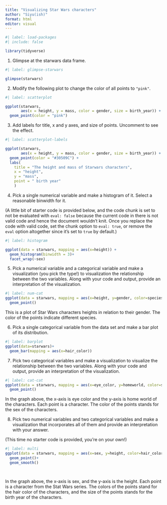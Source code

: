 ```yaml
---
title: "Visualizing Star Wars characters"
author: "Siyu(ish)"
format: html
editor: visual
---
```


```r
#| label: load-packages
#| include: false

library(tidyverse)
```

1.  Glimpse at the starwars data frame.

```r
#| label: glimpse-starwars

glimpse(starwars)
```

2.  Modify the following plot to change the color of all points to `"pink"`.

```r
#| label: scatterplot

ggplot(starwars, 
       aes(x = height, y = mass, color = gender, size = birth_year)) +
  geom_point(color = "pink")
```

3.  Add labels for title, x and y axes, and size of points. Uncomment to see the effect.

```r
#| label: scatterplot-labels

ggplot(starwars, 
       aes(x = height, y = mass, color = gender, size = birth_year)) +
  geom_point(color = "#30509C") +
  labs(
    title = "The height and mass of Starwars characters",
    x = "height", 
    y = "mass",
    point = " birth year"
    )
```

4.  Pick a single numerical variable and make a histogram of it. Select a reasonable binwidth for it.

(A little bit of starter code is provided below, and the code chunk is set to not be evaluated with `eval: false` because the current code in there is not valid code and hence the document wouldn't knit. Once you replace the code with valid code, set the chunk option to `eval: true`, or remove the `eval` option altogether since it's set to `true` by default.)

```r
#| label: histogram

ggplot(data = starwars, mapping = aes(x=height)) +
  geom_histogram(binwidth = 3)+
  facet_wrap(~sex)
```

5.  Pick a numerical variable and a categorical variable and make a visualization (you pick the type!) to visualization the relationship between the two variables. Along with your code and output, provide an interpretation of the visualization.

```r
#| label: num-cat
ggplot(data = starwars, mapping = aes(x=height, y=gender, color=species)) +
  geom_point()
```

This is a plot of Star Wars characters heights in relation to their gender. The color of the points indicate different species. 

6.  Pick a single categorical variable from the data set and make a bar plot of its distribution.

```r
#| label: barplot
ggplot(data=starwars)+
  geom_bar(mapping = aes(x=hair_color))
```

7.  Pick two categorical variables and make a visualization to visualize the relationship between the two variables. Along with your code and output, provide an interpretation of the visualization.

```r
#| label: cat-cat
ggplot(data = starwars, mapping = aes(x=eye_color, y=homeworld, color=sex)) +
  geom_point()
```

In the graph above, the x-axis is eye color and the y-axis is home world of the characters. Each point is a character. The color of the points stands for the sex of the characters. 

8.  Pick two numerical variables and two categorical variables and make a visualization that incorporates all of them and provide an interpretation with your answer.

(This time no starter code is provided, you're on your own!)

```r
#| label: multi
ggplot(data = starwars, mapping = aes(x=sex, y=height, color=hair_color, size=birth_year)) +
  geom_point()+
  geom_smooth()

  
```

In the graph above, the x-axis is sex, and the y-axis is the height. Each point is a character from the Stat Wars series. The colors of the points stand for the hair color of the characters, and the size of the points stands for the birth year of the characters. 